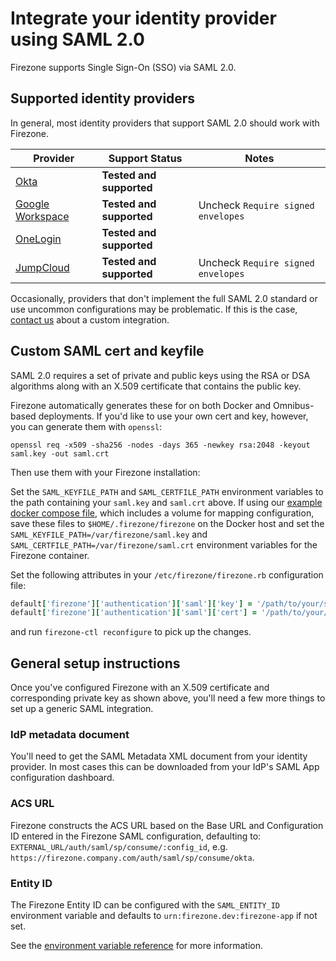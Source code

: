 # Integrate your identity provider using SAML 2.0

Firezone supports Single Sign-On (SSO) via SAML 2.0.

## Supported identity providers

In general, most identity providers that support SAML 2.0 should work with
Firezone.

| Provider                   | Support Status           | Notes                              |
| -------------------------- | ------------------------ | ---------------------------------- |
| [Okta](okta)               | **Tested and supported** |                                    |
| [Google Workspace](google) | **Tested and supported** | Uncheck `Require signed envelopes` |
| [OneLogin](onelogin)       | **Tested and supported** |                                    |
| [JumpCloud](jumpcloud)     | **Tested and supported** | Uncheck `Require signed envelopes` |

Occasionally, providers that don't implement the full SAML 2.0 standard or use
uncommon configurations may be problematic. If this is the case,
[contact us](/contact/sales) about a custom integration.

## Custom SAML cert and keyfile

SAML 2.0 requires a set of private and public keys using the RSA or DSA
algorithms along with an X.509 certificate that contains the public key.

Firezone automatically generates these for on both Docker and Omnibus-based
deployments. If you'd like to use your own cert and key, however, you can
generate them with `openssl`:

```
openssl req -x509 -sha256 -nodes -days 365 -newkey rsa:2048 -keyout saml.key -out saml.crt
```

Then use them with your Firezone installation:

<Tabs>
<TabItem value="docker" label="Docker" default>

Set the `SAML_KEYFILE_PATH` and `SAML_CERTFILE_PATH` environment variables to
the path containing your `saml.key` and `saml.crt` above. If using our
[example docker compose file](https://github.com/firezone/firezone/blob/master/docker-compose.prod.yml),
which includes a volume for mapping configuration, save these files to
`$HOME/.firezone/firezone` on the Docker host and set the
`SAML_KEYFILE_PATH=/var/firezone/saml.key` and
`SAML_CERTFILE_PATH=/var/firezone/saml.crt` environment variables for the
Firezone container.

</TabItem>
<TabItem value="omnibus" label="Omnibus">

Set the following attributes in your `/etc/firezone/firezone.rb` configuration
file:

```ruby
default['firezone']['authentication']['saml']['key'] = '/path/to/your/saml.key'
default['firezone']['authentication']['saml']['cert'] = '/path/to/your/saml.crt'
```

and run `firezone-ctl reconfigure` to pick up the changes.

</TabItem>
</Tabs>

## General setup instructions

Once you've configured Firezone with an X.509 certificate and corresponding
private key as shown above, you'll need a few more things to set up a generic
SAML integration.

### IdP metadata document

You'll need to get the SAML Metadata XML document from your identity provider.
In most cases this can be downloaded from your IdP's SAML App configuration
dashboard.

### ACS URL

Firezone constructs the ACS URL based on the Base URL and Configuration ID
entered in the Firezone SAML configuration, defaulting to:
`EXTERNAL_URL/auth/saml/sp/consume/:config_id`, e.g.
`https://firezone.company.com/auth/saml/sp/consume/okta`.

### Entity ID

The Firezone Entity ID can be configured with the `SAML_ENTITY_ID` environment
variable and defaults to `urn:firezone.dev:firezone-app` if not set.

See the [environment variable reference](/docs/reference/env-vars) for more
information.
